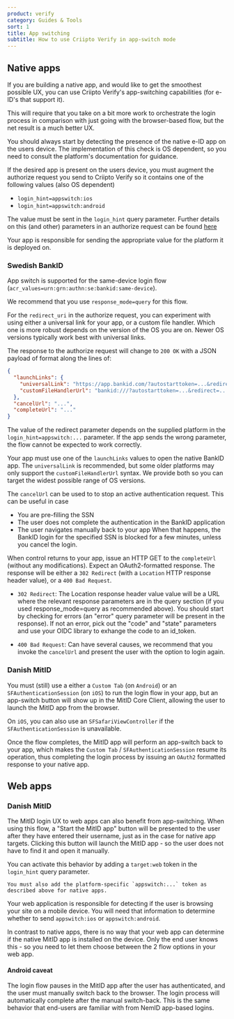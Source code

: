 ```yaml
---
product: verify
category: Guides & Tools
sort: 1
title: App switching
subtitle: How to use Criipto Verify in app-switch mode
---
```



## Native apps

If you are building a native app, and would like to get the smoothest possible UX, you can use Criipto Verify's app-switching capabilities (for e-ID's that support it).

This will require that you take on a bit more work to orchestrate the login process in comparison with just going with the browser-based flow, but the net result is a much better UX.

You should always start by detecting the presence of the native e-ID app on the users device.
The implementation of this check is OS dependent, so you need to consult the platform's documentation for guidance.

If the desired app is present on the users device, you must augment the authorize request you send to Criipto Verify so it contains one of the following values (also OS dependent)

 - `login_hint=appswitch:ios`
 - `login_hint=appswitch:android`

The value must be sent in the `login_hint` query parameter. Further details on this (and other) parameters in an authorize request can be found [here](/verify/getting-started/oidc-intro#authorize-request-parameters)

Your app is responsible for sending the appropriate value for the platform it is deployed on.

### Swedish BankID
App switch is supported for the same-device login flow (`acr_values=urn:grn:authn:se:bankid:same-device`).

We recommend that you use `response_mode=query` for this flow.

For the `redirect_uri` in the authorize request, you can experiment with using either a universal link for your app, or a custom file handler. Which one is more robust depends on the version of the OS you are on. Newer OS versions typically work best with universal links.

The response to the authorize request will change to `200 OK` with a JSON payload of format along the lines of:
```json
{
  "launchLinks": {
    "universalLink": "https://app.bankid.com/?autostarttoken=...&redirect=...",
    "customFileHandlerUrl": "bankid:///?autostarttoken=...&redirect=..."
  },
  "cancelUrl": "...",
  "completeUrl": "..."
}
```

<Highlight icon="file-lines">

The value of the redirect parameter depends on the supplied platform in the `login_hint=appswitch:...` parameter.
If the app sends the wrong parameter, the flow cannot be expected to work correctly.

</Highlight>

Your app must use one of the `launchLinks` values to open the native BankID app. 
The `universalLink` is recommended, but some older platforms may only support the `customFileHandlerUrl` syntax.
We provide both so you can target the widest possible range of OS versions.

The `cancelUrl` can be used to to stop an active authentication request.
This can be useful in case 
- You are pre-filling the SSN
- The user does not complete the authentication in the BankID application
- The user navigates manually back to your app
When that happens, the BankID login for the specified SSN is blocked for a few minutes, unless you cancel the login.

When control returns to your app, issue an HTTP GET to the `completeUrl` (without any modifications).
Expect an OAuth2-formatted response.
The response will be either a `302 Redirect` (with a `Location` HTTP response header value), or a `400 Bad Request`.

- `302 Redirect`: The Location response header value value will be a URL where the relevant response parameters are in the query section (if you used response_mode=query as recommended above). You should start by checking for errors (an "error" query parameter will be present in the response). If not an error, pick out the "code" and "state" parameters and use your OIDC library to exhange the code to an id_token.

- `400 Bad Request`: Can have several causes, we recommend that you invoke the `cancelUrl` and present the user with the option to login again.

### Danish MitID

You must (still) use a either a `Custom Tab` (on `Android`) or an `SFAuthenticationSession` (on `iOS`) to run the login flow in your app, but an app-switch button will show up in the MitID Core Client, allowing the user to launch the MitID app from the browser.

<Highlight icon="file-lines">

On `iOS`, you can also use an `SFSafariViewController` if the `SFAuthenticationSession` is unavailable.

</Highlight>

Once the flow completes, the MitID app will perform an app-switch back to your app, which makes the `Custom Tab` / `SFAuthenticationSession` resume its operation, thus completing the login process by issuing an `OAuth2` formatted response to your native app.


## Web apps

### Danish MitID

The MitID login UX to web apps can also benefit from app-switching. 
When using this flow, a "Start the MitID app" button will be presented to the user after they have entered their username, just as in the case for native app targets.
Clicking this button will launch the MitID app - so the user does not have to find it and open it manually.

You can activate this behavior by adding a `target:web` token in the `login_hint` query parameter.

```text
You must also add the platform-specific `appswitch:...` token as described above for native apps.
```

Your web application is responsible for detecting if the user is browsing your site on a mobile device.
You will need that information to determine whether to send `appswitch:ios` or `appswitch:android`.

In contrast to native apps, there is no way that your web app can determine if the native MitID app is installed on the device.
Only the end user knows this - so you need to let them choose between the 2 flow options in your web app.

#### Android caveat
The login flow pauses in the MitID app after the user has authenticated, and the user must manually switch back to the browser.
The login process will automatically complete after the manual switch-back. 
This is the same behavior that end-users are familiar with from NemID app-based logins.